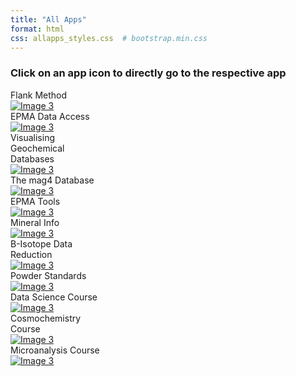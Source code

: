 ```yaml
---
title: "All Apps"
format: html
css: allapps_styles.css  # bootstrap.min.css
---
```


<!-- 
---
title: "All Apps"
format: 
  html:
    css: allapps_styles.css
---
 -->

### Click on an app icon to directly go to the respective app

```{=html}
<div class="grid-container">
    <!-- <div class="grid-item">
      <a href="https://example.com/page1">
        <img src="img1.webp" alt="Image 1">
      </a>
    </div> -->

  <!-- <div class="grid-item">
      <a href="https://example.com/page2">
        <img src="img2.png" alt="Image 2">
      </a>
    </div>

  <div class="grid-item">
      <a href="https://example.com/page3">
        <img src="img3.png" alt="Image 3">
      </a>
    </div>
  </div> -->

  <div class="grid-item">
    <div class="card border-primary mb-3" style="max-width: 10rem;">
      <div class="card-header">Flank Method</div>
      <div class="card-body">
        <!-- <h3 class="card-title">Primary card title</h3> -->
          <a href="https://flankmethod.streamlit.app"><img src="/microprobe/flank-method/images/flank-method-logo.png" alt="Image 3"></a>
        <!-- <p class="card-text">Documentation</p> -->
      </div>
    </div>
  </div>

  <div class="grid-item">
    <div class="card border-primary mb-3" style="max-width: 10rem;">
      <div class="card-header">EPMA Data Access</div>
      <div class="card-body">
        <!-- <h3 class="card-title">Primary card title</h3> -->
          <a href="https://epmatools.streamlit.app/"><img src="/images/epma_data_tools-logo.png" alt="Image 3"></a>
        <!-- <p class="card-text">Documentation</p> -->
      </div>
    </div>
  </div>

  <div class="grid-item">
    <div class="card border-primary mb-3" style="max-width: 10rem;">
      <div class="card-header">Visualising Geochemical Databases</div>
      <div class="card-body">
        <!-- <h3 class="card-title">Primary card title</h3> -->
          <a href="https://geoaccess.streamlit.app"><img src="/images/geoaccess-logo.png" alt="Image 3"></a>
        <!-- <p class="card-text">Documentation</p> -->
      </div>
    </div>
  </div>

  <div class="grid-item">
    <div class="card border-primary mb-3" style="max-width: 10rem;">
      <div class="card-header">The mag4 Database</div>
      <div class="card-body">
        <!-- <h3 class="card-title">Primary card title</h3> -->
          <a href="https://mag4datasharing-app.streamlit.app"><img src="/images/mag4-database-logo.png" alt="Image 3"></a>
        <!-- <p class="card-text">Documentation</p> -->
      </div>
    </div>
  </div>

  <div class="grid-item">
    <div class="card border-primary mb-3" style="max-width: 10rem;">
      <div class="card-header">EPMA Tools</div>
      <div class="card-body">
        <!-- <h3 class="card-title">Primary card title</h3> -->
          <a href="https://tools-epma.streamlit.app"><img src="/images/epma-tools-logo.png" alt="Image 3"></a>
        <!-- <p class="card-text">Documentation</p> -->
      </div>
    </div>
  </div>

  <div class="grid-item">
    <div class="card border-primary mb-3" style="max-width: 10rem;">
      <div class="card-header">Mineral Info</div>
      <div class="card-body">
        <!-- <h3 class="card-title">Primary card title</h3> -->
          <a href="https://testauswahlminerale-bcybf6tgb5maialzhvrcv7.streamlit.app"><img src="/images/mineral-info-logo.png" alt="Image 3"></a>
        <!-- <p class="card-text">Documentation</p> -->
      </div>
    </div>
  </div>

  <div class="grid-item">
    <div class="card border-primary mb-3" style="max-width: 10rem;">
      <div class="card-header">B-Isotope Data Reduction</div>
      <div class="card-body">
        <!-- <h3 class="card-title">Primary card title</h3> -->
          <a href="https://boron-reduction.streamlit.app"><img src="/images/boron-reduction-logo.png" alt="Image 3"></a>
        <!-- <p class="card-text">Documentation</p> -->
      </div>
    </div>
  </div>

  <div class="grid-item">
    <div class="card border-primary mb-3" style="max-width: 10rem;">
      <div class="card-header">Powder Standards</div>
      <div class="card-body">
        <!-- <h3 class="card-title">Primary card title</h3> -->
          <a href="https://ifgpowderstandards.streamlit.app"><img src="/images/powder_standards-logo.png" alt="Image 3"></a>
        <!-- <p class="card-text">Documentation</p> -->
      </div>
    </div>
  </div>

  <div class="grid-item">
    <div class="card border-primary mb-3" style="max-width: 10rem;">
      <div class="card-header">Data Science Course</div>
      <div class="card-body">
        <!-- <h3 class="card-title">Primary card title</h3> -->
          <a href="https://geocourses.streamlit.app/Data_Science"><img src="/images/data_science-course-logo.png" alt="Image 3"></a>
        <!-- <p class="card-text">Documentation</p> -->
      </div>
    </div>
  </div>

  <div class="grid-item">
    <div class="card border-primary mb-3" style="max-width: 10rem;">
      <div class="card-header">Cosmochemistry Course</div>
      <div class="card-body">
        <!-- <h3 class="card-title">Primary card title</h3> -->
          <a href="https://geocourses.streamlit.app/Cosmochemistry"><img src="/images/cosmochemistry-course-logo.png" alt="Image 3"></a>
        <!-- <p class="card-text">Documentation</p> -->
      </div>
    </div>
  </div>

  <div class="grid-item">
    <div class="card border-primary mb-3" style="max-width: 10rem;">
      <div class="card-header">Microanalysis Course</div>
      <div class="card-body">
        <!-- <h3 class="card-title">Primary card title</h3> -->
          <a href="https://geocourses.streamlit.app/Microanalysis"><img src="/images/microanalysis-course-logo.png" alt="Image 3"></a>
        <!-- <p class="card-text">Documentation</p> -->
      </div>
    </div>
  </div>

</div>
```